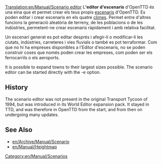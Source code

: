 [[Translation:en/Manual/Scenario editor]]
{{ca/Traducció|en/Manual/Scenario editor|25}}
{{ca/Manual/Taula de contingut}}
L''''editor d'escenaris''' d'OpenTTD és una eina que et permet crear els teus propis [[ca/Escenari|escenaris]] d'OpenTTD. Es poden editar i crear escenaris en els quatre [[ca/Manual/Clima|climes]]. Permet entre d'altres funcions la generació aleatòria de terreny, de les poblacions o de les indústries, permetent-ne crear escenaris ràpidament i amb relativa facilitat.

Un escenari generat es pot editar després i afegir-li o modificar-li les ciutats, indústries, carreteres i vies fluvials o també es pot terraformar. Com que no hi ha empreses disponibles a l'Editor d'escenaris, no se poden construir coses que només poden crear les empreses, com poden ser els ferrocarrils o els aeroports.

It is possible to expand towns to their largest sizes possible. The scenario editor can be started directly with the -e option.

==History==
The scenario editor was not present in the original Transport Tycoon of 1994, but was introduced in its World Editor expansion pack. It stayed in TTD, and was therefore in OpenTTD from the start, and from then on undergoing many updates.

==See Also==
* [[en/Archive/Manual/Scenario]]
* [[en/Manual/Heightmap]]

[[Category:en/Manual/Scenarios]]